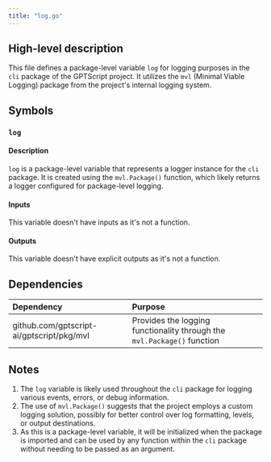 ```yaml
---
title: "log.go"
---
```


## High-level description
This file defines a package-level variable `log` for logging purposes in the `cli` package of the GPTScript project. It utilizes the `mvl` (Minimal Viable Logging) package from the project's internal logging system.

## Symbols

### `log`
#### Description
`log` is a package-level variable that represents a logger instance for the `cli` package. It is created using the `mvl.Package()` function, which likely returns a logger configured for package-level logging.

#### Inputs
This variable doesn't have inputs as it's not a function.

#### Outputs
This variable doesn't have explicit outputs as it's not a function.

## Dependencies
| Dependency | Purpose |
|:-----------|:--------|
| github.com/gptscript-ai/gptscript/pkg/mvl | Provides the logging functionality through the `mvl.Package()` function |

## Notes
1. The `log` variable is likely used throughout the `cli` package for logging various events, errors, or debug information.
2. The use of `mvl.Package()` suggests that the project employs a custom logging solution, possibly for better control over log formatting, levels, or output destinations.
3. As this is a package-level variable, it will be initialized when the package is imported and can be used by any function within the `cli` package without needing to be passed as an argument.